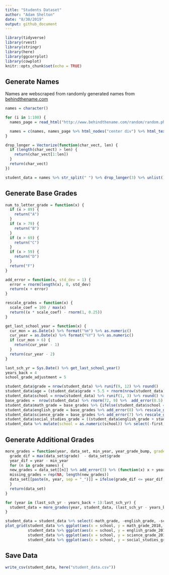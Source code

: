 ```yaml
---
title: "Students Dataset"
author: "Adam Shelton"
date: "8/30/2019"
output: github_document
---
```


```r
library(tidyverse)
library(rvest)
library(stringr)
library(here)
library(ggcorrplot)
library(cowplot)
knitr::opts_chunk$set(echo = TRUE)
```

## Generate Names
Names are webscraped from randomly generated names from [behindthename.com](http://www.behindthename.com)
```r
names = character()

for (i in 1:100) {
  names_page = read_html("http://www.behindthename.com/random/random.php?number=2&sets=5&gender=both&surname=&randomsurname=yes&usage_afr=1&usage_chi=1&usage_eng=1&usage_fre=1&usage_ger=1&usage_jap=1&usage_spa=1")

  names = c(names, names_page %>% html_nodes("center div") %>% html_text() %>% str_squish() %>% .[1:5])
}

drop_longer = Vectorize(function(char_vect, len) {
  if (length(char_vect) > len) {
    return(char_vect[1:len])
  }
  return(char_vect)
})

student_data = names %>% str_split(" ") %>% drop_longer(3) %>% unlist() %>% matrix(ncol = 3, byrow = TRUE) %>% as_tibble(.name_repair = ~ c("first", "middle", "last"))
```

## Generate Base Grades
```r
num_to_letter_grade = function(x) {
  if (x > 89) {
    return("A")
  }
  if (x > 79) {
    return("B")
  }
  if (x > 69) {
    return("C")
  }
  if (x > 59) {
    return("D")
  }
  return("F")
}

add_error = function(x, std_dev = 1) {
  error = rnorm(length(x), 0, std_dev)
  return(x + error)
}

rescale_grades = function(x) {
  scale_coef = 100 / max(x)
  return((x * scale_coef) - rnorm(1, 0.25)) 
}

get_last_school_year = function(x) {
  cur_mon = as.Date(x) %>% format("%m") %>% as.numeric()
  cur_year = as.Date(x) %>% format("%Y") %>% as.numeric() 
  if (cur_mon > 6) {
    return(cur_year - 1)
  }
  return(cur_year - 2)
}

last_sch_yr = Sys.Date() %>% get_last_school_year()
years_back = 4
school_grade_adjustment = 5

student_data$grade = nrow(student_data) %>% runif(9, 12) %>% round()
student_data$age = (student_data$grade + 5.5 + rnorm(nrow(student_data))) %>% round()
student_data$school = nrow(student_data) %>% runif(1, 3) %>% round() %>% factor(levels = c(1,2,3), labels = c("Oakwood", "Shady Willow", "Pine Field"))
base_grades =  nrow(student_data) %>% rnorm(72, 9) %>%  add_error(0.5)
student_data$math_grade = base_grades %>% {ifelse(student_data$school == "Oakwood", . - rnorm(length(.), school_grade_adjustment), .)} %>% round()
student_data$english_grade = base_grades %>% add_error(8) %>% rescale_grades() %>% {ifelse(student_data$school == "Oakwood" |  student_data$school == "Pine Field", . - rnorm(length(.), school_grade_adjustment), .)} %>% round()
student_data$science_grade = base_grades %>% add_error(7) %>% rescale_grades() %>% {ifelse(student_data$school == "Oakwood" |  student_data$school == "Shady Willow", . -rnorm(length(.), school_grade_adjustment), .)} %>% round()
student_data$social_studies_grade = ((student_data$english_grade + student_data$science_grade) / 2) %>% add_error(6) %>% rescale_grades() %>% {ifelse(student_data$school == "Shady Willow", . + rnorm(length(.), school_grade_adjustment), .)}  %>% round()
student_data %>% mutate(school = as.numeric(school)) %>% select(-first, -middle, -last) %>% cor() %>% ggcorrplot()
```

## Generate Additional Grades
```r
more_grades = function(year, data_set, min_year, year_grade_bump, grade_names = c("math_grade", "english_grade", "science_grade", "social_studies_grade")) {
  grade_dif = max(data_set$grade)  - data_set$grade
  year_dif = year - min_year
  for (n in grade_names) {
  new_grades = data_set[[n]] %>% add_error(3) %>% (function(x) x + year_grade_bump ) %>% round()
  missing_grades = rep(NA, length(new_grades))
  data_set[[paste(n, year, sep = "_")]] = ifelse(grade_dif <= year_dif, new_grades, missing_grades) %>% {ifelse(. < 100, ., rep(100, length(.)) )}
  }
  return(data_set)
}

for (year in (last_sch_yr - years_back + 1):last_sch_yr) {
  student_data = more_grades(year, student_data, (last_sch_yr - years_back + 1), runif(nrow(student_data), 0.15, 0.5))
}

student_data = student_data %>% select(-math_grade, -english_grade, -science_grade, -social_studies_grade)
plot_grid(student_data %>% ggplot(aes(x = school, y = math_grade_2018, color = school, fill = school)) + geom_violin() + theme(axis.text.x = element_blank()),
          student_data %>% ggplot(aes(x = school, y = english_grade_2018, color = school, fill = school)) + geom_violin() + theme(axis.text.x = element_blank()),
          student_data %>% ggplot(aes(x = school, y = science_grade_2018, color = school, fill = school)) + geom_violin() + theme(axis.text.x = element_blank()),
          student_data %>% ggplot(aes(x = school, y = social_studies_grade_2018, color = school, fill = school)) + geom_violin() + theme(axis.text.x = element_blank()))
```

## Save Data
```r
write_csv(student_data, here("student_data.csv"))
```



